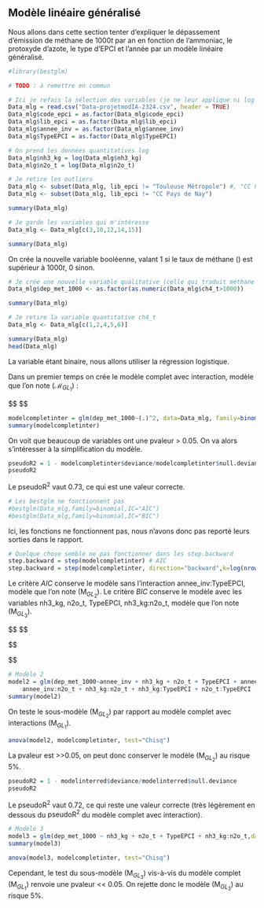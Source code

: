 ## Modèle linéaire généralisé

Nous allons dans cette section tenter d'expliquer le dépassement d'émission de méthane de $1000t$ par an en fonction de l'ammoniac, le protoxyde d'azote, le type d'EPCI et l'année par un modèle linéaire généralisé.

```r
#library(bestglm)

# TODO : à remettre en commun

# Ici je refais la sélection des variables (je ne leur applique ni log ni scale)
Data_mlg = read.csv("Data-projetmodIA-2324.csv", header = TRUE)
Data_mlg$code_epci = as.factor(Data_mlg$code_epci)
Data_mlg$lib_epci = as.factor(Data_mlg$lib_epci)
Data_mlg$annee_inv = as.factor(Data_mlg$annee_inv)
Data_mlg$TypeEPCI = as.factor(Data_mlg$TypeEPCI)

# On prend les données quantitatives log
Data_mlg$nh3_kg = log(Data_mlg$nh3_kg)
Data_mlg$n2o_t = log(Data_mlg$n2o_t)

# Je retire les outliers
Data_mlg <- subset(Data_mlg, lib_epci != "Toulouse Métropole") #, "CC Pays de Nay"))
Data_mlg <- subset(Data_mlg, lib_epci != "CC Pays de Nay")

summary(Data_mlg)

# Je garde les variables qui m'intéresse
Data_mlg <- Data_mlg[c(3,10,12,14,15)]

summary(Data_mlg)
```

On crée la nouvelle variable booléenne, valant 1 si le taux de méthane (\code{ch4_t}) est supérieur à $1000t$, 0 sinon.

```r
# Je crée une nouvelle variable qualitative (celle qui traduit méthane > 1000t)
Data_mlg$dep_met_1000 <- as.factor(as.numeric(Data_mlg$ch4_t>1000))

summary(Data_mlg)

# Je retire la variable quantitative ch4_t
Data_mlg <- Data_mlg[c(1,2,4,5,6)]

summary(Data_mlg)
head(Data_mlg)
```

La variable \code{dep_met_1000} étant binaire, nous allons utiliser la régression logistique.

Dans un premier temps on crée le modèle complet avec interaction, modèle que l'on note $(\mathcal{M}_{GL_{1}})$ :

$$
\begin{equation*}
(\text{M}_{GL_{1}}) : 

\begin{cases}
\text{dep_met_1000}_i \sim \mathcal{B}(\pi_\theta(x_i)) \\

\\

\text{logit}[\pi_\theta(x_i)] = \mu  +  \theta_1\cdot\text{nh3_kg}_i  + \theta_2\cdot\text{n2o_t}_i  +  \gamma\cdot\text{nh3_kg}_i\cdot\text{n2o_t}_i  \\ 
  + (\beta_1  +  \beta_2\cdot\text{nh3_kg}_i ~ + \beta_3\cdot\text{n2o_t}_i + \beta_4\cdot\text{nh3_kg}_i\cdot\text{n2o_t}_i )\mathbb{1}_{\text{TypeEPCI}_i = \text{CC}} \\
  + \sum_{k=1}^5 (\delta_{1k}  +  \delta_{2k}\cdot\text{nh3_kg}_i ~ + \delta_{3k}\cdot\text{n2o_t}_i + \delta_{4k}\cdot\text{nh3_kg}_i\cdot\text{n2o_t}_i )\mathbb{1}_{\text{annee}_i = 2014 + k} \\
  + \sum_{k=1}^5 (\kappa_{1k}  +  \kappa_{2k}\cdot\text{nh3_kg}_i ~ + \kappa_{3k}\cdot\text{n2o_t}_i + \kappa_{4k}\cdot\text{nh3_kg}_i\cdot\text{n2o_t}_i)\mathbb{1}_{\text{TypeEPCI}_i = \text{CC}}\cdot\mathbb{1}_{\text{annee}_i = 2014 + k} \\

\end{cases}

\end{equation*}
$$

```r
modelcompletinter = glm(dep_met_1000~(.)^2, data=Data_mlg, family=binomial(link = "logit"))
summary(modelcompletinter)
```

On voit que beaucoup de variables ont une pvaleur > 0.05. On va alors s'intéresser à la simplification du modèle.

```r
pseudoR2 = 1 - modelcompletinter$deviance/modelcompletinter$null.deviance
pseudoR2
```

Le $\text{pseudoR}^2$ vaut 0.73, ce qui est une valeur correcte.

```r
# Les bestglm ne fonctionnent pas
#bestglm(Data_mlg,family=binomial,IC="AIC")
#bestglm(Data_mlg,family=binomial,IC="BIC")
```

Ici, les fonctions \code{bestglm} ne fonctionnent pas, nous n'avons donc pas reporté leurs sorties dans le rapport.

```r
# Quelque chose semble ne pas fonctionner dans les step.backward
step.backward = step(modelcompletinter) # AIC
step.backward = step(modelcompletinter, direction="backward",k=log(nrow(Data_mlg))) # BIC
```

Le critère $AIC$ conserve le modèle sans l'interaction annee_inv:TypeEPCI, modèle que l'on note $(\text{M}_{GL_{2}})$.
Le critère $BIC$ conserve le modèle avec les variables nh3_kg, n2o_t, TypeEPCI, nh3_kg:n2o_t, modèle que l'on note $(\text{M}_{GL_{3}})$.


$$
\begin{equation*}
(\text{M}_{GL_{2}}) : 

\begin{cases}
\text{dep_met_1000}_i \sim \mathcal{B}(\pi_\theta(x_i)) \\

\\

\text{logit}[\pi_\theta(x_i)] = \mu  +  \theta_1\cdot\text{nh3_kg}_i  + \theta_2\cdot\text{n2o_t}_i  +  \gamma\cdot\text{nh3_kg}_i\cdot\text{n2o_t}_i  \\ 
  + (\beta_1  +  \beta_2\cdot\text{nh3_kg}_i ~ + \beta_3\cdot\text{n2o_t}_i  + \beta_4\cdot\text{nh3_kg}_i\cdot\text{n2o_t}_i )\mathbb{1}_{\text{TypeEPCI}_i = \text{CC}} \\
  + \sum_{k=1}^5 (\delta_{1k}  +  \delta_{2k}\cdot\text{nh3_kg}_i ~ + \delta_{3k}\cdot\text{n2o_t}_i + \delta_{4k}\cdot\text{nh3_kg}_i\cdot\text{n2o_t}_i )\mathbb{1}_{\text{annee}_i = 2014 + k} \\

\end{cases}

\end{equation*}
$$


$$
\begin{equation*}
(\text{M}_{GL_{3}}) : 

\begin{cases}
\text{dep_met_1000}_i \sim \mathcal{B}(\pi_\theta(x_i)) \\

\\

\text{logit}[\pi_\theta(x_i)] = \mu  +  \theta_1\cdot\text{nh3_kg}_i  + \theta_2\cdot\text{n2o_t}_i  +  \gamma\cdot\text{nh3_kg}_i\cdot\text{n2o_t}_i  \\ 
  + (\beta_1  +  \beta_2\cdot\text{nh3_kg}_i ~ + \beta_3\cdot\text{n2o_t}_i + \beta_4\cdot\text{nh3_kg}_i\cdot\text{n2o_t}_i )\mathbb{1}_{\text{TypeEPCI}_i = \text{CC}} \\

\end{cases}

\end{equation*}

$$


```r
# Modèle 2
model2 = glm(dep_met_1000~annee_inv + nh3_kg + n2o_t + TypeEPCI + annee_inv:nh3_kg + 
    annee_inv:n2o_t + nh3_kg:n2o_t + nh3_kg:TypeEPCI + n2o_t:TypeEPCI ,data=Data_mlg, family=binomial(link = "logit"))
summary(model2)
```

On teste le sous-modèle $(\text{M}_{GL_{2}})$ par rapport au modèle complet avec interactions $(\text{M}_{GL_{1}})$.

```r
anova(model2, modelcompletinter, test="Chisq")
```

La pvaleur est >>0.05, on peut donc conserver le modèle $(\text{M}_{GL_{2}})$ au risque 5%.

```r
pseudoR2 = 1 - modelinterred$deviance/modelinterred$null.deviance
pseudoR2
```

Le $\text{pseudoR}^2$ vaut 0.72, ce qui reste une valeur correcte (très légèrement en dessous du $\text{pseudoR}^2$ du modèle complet avec interaction).

```r
# Modèle 3
model3 = glm(dep_met_1000 ~ nh3_kg + n2o_t + TypeEPCI + nh3_kg:n2o_t,data=Data_mlg, family=binomial(link = "logit"))
summary(model3)
```

```r
anova(model3, modelcompletinter, test="Chisq")
```

Cependant, le test du sous-modèle $(\text{M}_{GL_{3}})$ vis-à-vis du modèle complet $(\text{M}_{GL_{1}})$ renvoie une pvaleur << 0.05.
On rejette donc le modèle $(\text{M}_{GL_{3}})$ au risque $5\%$.